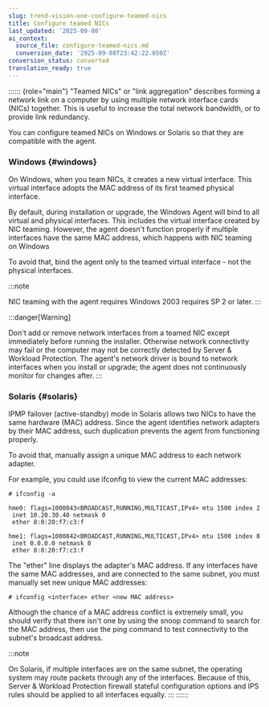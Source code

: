 ```yaml
---
slug: trend-vision-one-configure-teamed-nics
title: Configure teamed NICs
last_updated: '2025-09-08'
ai_context:
  source_file: configure-teamed-nics.md
  conversion_date: '2025-09-08T23:42:22.650Z'
conversion_status: converted
translation_ready: true
---
```


:::::: {role="main"}
"Teamed NICs" or "link aggregation" describes forming a network link on a computer by using multiple network interface cards (NICs) together. This is useful to increase the total network bandwidth, or to provide link redundancy.

You can configure teamed NICs on Windows or Solaris so that they are compatible with the agent.

### Windows {#windows}

On Windows, when you team NICs, it creates a new virtual interface. This virtual interface adopts the MAC address of its first teamed physical interface.

By default, during installation or upgrade, the Windows Agent will bind to all virtual and physical interfaces. This includes the virtual interface created by NIC teaming. However, the agent doesn't function properly if multiple interfaces have the same MAC address, which happens with NIC teaming on Windows

To avoid that, bind the agent only to the teamed virtual interface - not the physical interfaces.

:::note

NIC teaming with the agent requires Windows 2003 requires SP 2 or later.
:::

:::danger[Warning]

Don't add or remove network interfaces from a teamed NIC except immediately before running the installer. Otherwise network connectivity may fail or the computer may not be correctly detected by Server & Workload Protection. The agent's network driver is bound to network interfaces when you install or upgrade; the agent does not continuously monitor for changes after.
:::

### Solaris {#solaris}

IPMP failover (active-standby) mode in Solaris allows two NICs to have the same hardware (MAC) address. Since the agent identifies network adapters by their MAC address, such duplication prevents the agent from functioning properly.

To avoid that, manually assign a unique MAC address to each network adapter.

For example, you could use ifconfig to view the current MAC addresses:

``` codeblock
# ifconfig -a

hme0: flags=1000843<BROADCAST,RUNNING,MULTICAST,IPv4> mtu 1500 index 2
 inet 10.20.30.40 netmask 0
 ether 8:0:20:f7:c3:f

hme1: flags=1000842<BROADCAST,RUNNING,MULTICAST,IPv4> mtu 1500 index 8
 inet 0.0.0.0 netmask 0
 ether 8:0:20:f7:c3:f
```

The "ether" line displays the adapter's MAC address. If any interfaces have the same MAC addresses, and are connected to the same subnet, you must manually set new unique MAC addresses:

`# ifconfig <interface> ether <new MAC address>`

Although the chance of a MAC address conflict is extremely small, you should verify that there isn't one by using the snoop command to search for the MAC address, then use the ping command to test connectivity to the subnet's broadcast address.

:::note

On Solaris, if multiple interfaces are on the same subnet, the operating system may route packets through any of the interfaces. Because of this, Server & Workload Protection firewall stateful configuration options and IPS rules should be applied to all interfaces equally.
:::
::::::
